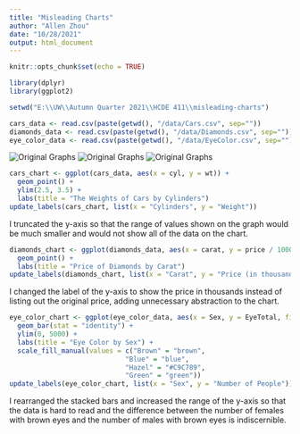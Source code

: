 ```yaml
---
title: "Misleading Charts"
author: "Allen Zhou"
date: "10/28/2021"
output: html_document
---
```


```r
knitr::opts_chunk$set(echo = TRUE)

library(dplyr)
library(ggplot2)

setwd("E:\\UW\\Autumn Quarter 2021\\HCDE 411\\misleading-charts")

cars_data <- read.csv(paste(getwd(), "/data/Cars.csv", sep=""))
diamonds_data <- read.csv(paste(getwd(), "/data/Diamonds.csv", sep=""))
eye_color_data <- read.csv(paste(getwd(), "/data/EyeColor.csv", sep=""))
```

![Original Graphs](images/original-graphs-1.png)
![Original Graphs](images/original-graphs-2.png)
![Original Graphs](images/original-graphs-3.png)

```r
cars_chart <- ggplot(cars_data, aes(x = cyl, y = wt)) +
  geom_point() +
  ylim(2.5, 3.5) +
  labs(title = "The Weights of Cars by Cylinders")
update_labels(cars_chart, list(x = "Cylinders", y = "Weight"))
```

I truncated the y-axis so that the range of values shown on the graph would be much smaller and would not show all of the data on the chart.

```r
diamonds_chart <- ggplot(diamonds_data, aes(x = carat, y = price / 1000)) +
  geom_point() +
  labs(title = "Price of Diamonds by Carat")
update_labels(diamonds_chart, list(x = "Carat", y = "Price (in thousands)"))
```

I changed the label of the y-axis to show the price in thousands instead of listing out the original price, adding unnecessary abstraction to the chart.

```r
eye_color_chart <- ggplot(eye_color_data, aes(x = Sex, y = EyeTotal, fill = Eye)) +
  geom_bar(stat = "identity") +
  ylim(0, 5000) +
  labs(title = "Eye Color by Sex") +
  scale_fill_manual(values = c("Brown" = "brown",
                             "Blue" = "blue",
                             "Hazel" = "#C9C789",
                             "Green" = "green"))
update_labels(eye_color_chart, list(x = "Sex", y = "Number of People"))
```

I rearranged the stacked bars and increased the range of the y-axis so that the data is hard to read and the difference between the number of females with brown eyes and the number of males with brown eyes is indiscernible.
